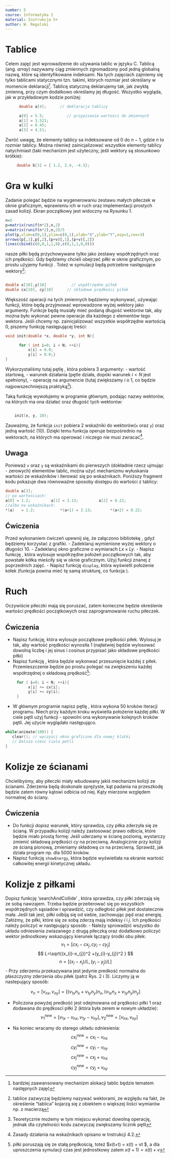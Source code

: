 ```yaml
---
number: 5
course: Informatyka I
material: Instrukcja 5+
author: W. Regulski
---
```




# Tablice
Celem zajęć jest wprowadzenie do używania tablic w języku C. Tablicą (ang. *array*) nazywamy ciąg zmiennych zgromadzony pod jedną globalną nazwą, które są identyfikowane indeksami. 
Na tych zajęciach zajmiemy się tylko tablicami statycznymi tzn. takimi, których rozmiar jest określany w momencie deklaracji^[bardziej zaawansowany mechanizm alokacji tablic będzie tematem następnych zajęć].
Tablicę statyczną deklarujemy tak, jak zwykłą zmienną, przy czym dodatkowo określamy jej długość. Wszystko wygląda, jak w przykładowym kodzie poniżej:

```c++
      double a[4];    	// deklaracja tablicy

      a[0] = 5.5;		   // przypisanie wartości do zmiennych
      a[1] = 3.521;
      a[2] = 6.45;
      a[3] = 4.51;

```
Zwróć uwagę, że elementy tablicy sa indeksowane od $0$ do $n-1$, gdzie $n$ to rozmiar tablicy. Można również zainicjalizować wszystkie elementy tablicy natychmiast (taki mechanizm jest użyteczny, jeśli wektory są stosunkowo krótkie):
```c++
     double b[3] = { 1.2, 2.4, -4.3};
```

# Gra w kulki

Zadanie polegać będzie na wygenerowaniu zestawu małych piłeczek w oknie graficznym, wprawieniu ich w ruch oraz implementacji prostych zasad kolizji. Ekran początkowy jest widoczny na Rysunku 1.
```r
n=5
p=matrix(runif(n*2),n,2)
v=matrix(runif(n*2),n,2)/5
plot(p,xlim=c(0,1),ylim=c(0,1),xlab="X",ylab="Y",asp=1,cex=3)
arrows(p[,1],p[,2],(p+v)[,1],(p+v)[,2])
lines(cbind(c(0,0,1,1,0),c(0,1,1,0,0)))
```

nasze piłki będą przychowywane tylko jako zestawy współrzędnych oraz ich prędkości. Gdy będziemy chcieli obejrzeć piłki w oknie graficznym, po prostu użyjemy funkcji \verb|circle|. Toteż w symulacji będą potrzebne następujące wektory^[tablice zazwyczaj będziemy nazywać wektorami, ze względu na fakt, że określenie "tablica" kojarzą się z obiektem o większej ilości wymiarów np. z macierzą]:
```c++ 

double x[10],y[10]           // współrzędne piłek
double cx[10], cy[10]      // składowe prędkości piłek

```

\subsection* {Pętla `for`}

Większość operacji na tych zmiennych będziemy wykonywać, używając funkcji, które będą przyjmować wprowadzone wyżej wektory jako argumenty. Funkcje będą musiały mieć podaną długość wektorów tak, aby można było wykonać pewne operacje dla każdego z elementów tego wektora.
Jeśli chcemy np. zainicjalizować wszystkie współrzędne wartością $0$, piszemy funkcję następującej treści:

```c++
void init(double *x, double *y, int N){

      for ( int i=0; i < N; ++i){
          x[i] = 0.0;
          y[i] = 0.0;}
}
```



Wykorzystaliśmy tutaj pętlę \verb|for|, która pobiera 3 argumenty:
- wartość startową,
- warunek działania (pętle działa, dopóki warunek $i<N$ jest spełniony),
- operację na argumencie (tutaj zwiększamy $i$ o 1, co będzie najpowszechniejszą praktyką^[Teoretycznie możemy w tym miejscu wykonać dowolną operację, jednak dla czytelności kodu zazwyczaj zwiększamy licznik pętli]).

Taką funkcję wywołujemy w programie głównym, podając nazwy wektorów, na których ma ona działać oraz długość tych wektorów:

```c++

	init(x, y, 10);

```

Zauważmy, że funkcja `init` pobiera 2 wskaźniki do wektorów(`x` oraz `y`) oraz jedną wartość (10). Dzięki temu funkcja operuje bezpośrednio na wektorach, na których ma operować i niczego nie musi zwracać^[Zasady działania na wskaźnikach opisano w Instrukcji 4.2.]. 


## Uwaga
Ponieważ `x` oraz `y` są wskaźnikami do pierwszych (dokładnie rzecz ujmując - zerowych) elementów tablic, można użyć mechanizmu wyłuskania wartości ze wskaźników i iterować się po wskaźnikach. Poniższy fragment kodu pokazuje dwa równoważne sposoby dostępu do wartości z tablicy:

```c++
double a[3];
// po wartościach:
a[0] = 1.2;         a[1] = 3.13;         a[2] = 0.22;
//albo na wskaźnikach:
*(a)   = 1.2;           *(a+1) = 3.13;        *(a+2) = 0.22;
```


## Ćwiczenia
Przed wykonaniem ćwiczeń upewnij się, że załączono bibliotekę \verb|winbgi2.h|, gdyż będziemy korzystać z grafiki.
- Zadeklaruj wymienione wyżej wektory o długości 10.
- Zadeklaruj okno graficzne o wymiarach $Lx \times Ly$.
- Napisz funkcję \verb|init|, która wylosuje współrzędne położeń początkowych tak, aby powstałe kółka mieściły się w oknie graficznym. Użyj funkcji \verb|rand()| znanej z poprzednich zajęć.
- Napisz funkcję `display`, która wyświetli położenie kółek (funkcja powina mieć tę samą strukturę, co funkcja \verb|init|).


# Ruch

Oczywiście piłeczki mają się poruszać, zatem konieczne będzie określenie wartości prędkości początkowych oraz zaprogramowanie ruchu piłeczek.


## Ćwiczenia

- Napisz funkcję, która wylosuje początkowe prędkości piłek. Wylosuj je tak, aby wartość prędkości wynosiła 1 
   (najłatwiej będzie wylosować dowolną liczbę i jej sinus i cosinus przypisać jako składowe prędkości piłki)
- Napisz funkcję \verb|run|, która będzie wykonwać przesunięcie każdej z piłek. Przemieszczenie będzie po prostu polegać na zwiększeniu każdej współrzędnej o składową prędkość^[piłki poruszają się ze stałą prędkością, toteż $x(t+\Delta t) = x(t) + v\Delta t $, a dla uproszczenia symulacji czas jest jednostkowy zatem $x(t+1) = x(t) + v$]:


```c++
     for ( i=0; i < N; ++i){
          x[i] += cx[i];
          y[i] += cy[i];
     }
```

- W głównym programie napisz pętlę \verb|while|, która wykona 50 kroków iteracji programu. Niech przy każdym kroku wyświetla położenie każdej piłki. W ciele pętli użyj funkcji \verb|animate(100)| - spowolni ona wykonywanie kolejnych kroków pętli. Jej użycie wyglądało następująco.

```c++
while(animate(100)) {
   clear(); // wyczysci okno graficzne dla nowej klatki
   // Dalsza czesc ciala petli
}
```


# Kolizje ze ścianami
Chcielibyśmy, aby piłeczki miały wbudowany jakiś mechanizm kolizji ze ścianami. 
Zderzenia będą doskonale sprężyste, kąt padania na przeszkodę będzie zatem równy kątowi odbicia od niej. Kąty mierzone względem normalnej do ściany.

## Ćwiczenia
- Do funkcji \verb|run| dopisz warunek, który sprawdza, czy piłka zderzyła się ze ścianą. W przypadku kolizji należy zastosować prawo odbicia, które będzie miało prostą formę:
Jeśli uderzamy w ścianę poziomą, wystarczy zmienić składową prędkości $cy$ na przeciwną. Analogicznie przy kolizji ze ścianą pionową, zmieniamy składową $cx$ na przeciwną.
Sprawdź, jak działa program np. dla 5000 kroków.
- Napisz funkcję `showEnergy`, która będzie wyświetlała na ekranie wartość całkowitej energii kinetycznej układu.



# Kolizje z piłkami

Dopisz funkcję 'searchAndCollide' , która sprawdza, czy piłki zderzają się ze sobą nawzajem.
Trzeba będzie przeiterować się po wszystkich współrzędnych sąsiadów i sprawdzić, czy odległość piłek jest dostatecznie mała.
Jeśli tak jest, piłki odbiją się od siebie, zachowując pęd oraz energię. 
Załóżmy, że piłki, które się ze sobą zderzą mają indeksy $i$ i $j$. Ich prędkości należy policzyć w następujący sposób:
- Należy sprowadzić wszystko do układu odniesienia zwiazanego z drugą piłeczką oraz dodatkowo policzyć wektor jednostkowy wskazujący kierunek łączący środki obu piłek:
$$
v_{1}= [cx_{i} - cx_{j}, cy_{i} - cy_{j}]
$$
$$
L=\sqrt{(x_{i}-x_{j})^2 +(y_{i}-y_{j})^2 }
$$
$$
n= [(x_{i}-x_{j})/L,(y_{i}-y_{j})/L]
$$
- Przy zderzeniu przekazywana jest jedynie predkość normalna do płaszczyzny zderzenia obu piłek (patrz Rys. 2 i 3). Liczymy ją w nastepujący sposób:

$$
v_{n}= [v_{nx},v_{ny}]=[(v_{1x}n_{x}+v_{1y}n_{y})n_{x},(v_{1x}n_{x}+v_{1y}n_{y})n_{y}]
$$

- Policzona powyżej predkość jest odejmowana od prędkości piłki 1 oraz dodawana do prędkosci piłki 2 (która była zerem w nowym układzie):
$$
v_{1}^{new}= [v_{1x}-v_{nx}, v_{1y}-v_{ny}], v_{2}^{new}= [v_{nx},v_{ny}]
$$

- Na koniec wracamy do starego układu odniesienia:
$$
cx_{i}^{new}=cx_{i} - v_{nx} 
$$
$$
cy_{i}^{new}=cy_{i} - v_{ny}
$$
$$
cx_{j}^{new}=cx_{j}+ v_{nx}
$$
$$
cy_{j}^{new}=cy_{j}+v_{ny}
$$

\begin{figure}
\centering
\includegraphics[width=0.135\textwidth]{info1_figures/zderzenie1.png}

\caption{Zderzenie piłek w układzie związanym z drugą piłką (druga piłka jest nieruchoma). Prędkości przed wymianą pędu..}
\end{figure}
\begin{figure}
\centering
\includegraphics[width=0.175\textwidth]{info1_figures/zderzenie2.png}

\caption{Zderzenie. Prędkosci po wymianie pędu. Składowa równoległa do osi wyzanczonej przez środki piłek zostaje przekazana piłce 2.}
\end{figure}




